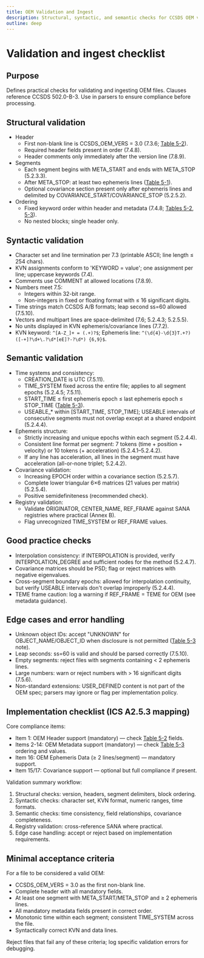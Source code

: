 ```yaml
---
title: OEM Validation and Ingest
description: Structural, syntactic, and semantic checks for CCSDS OEM v3.0; includes edge cases and ICS checklist mapping
outline: deep
---
```


# Validation and ingest checklist

## Purpose

Defines practical checks for validating and ingesting OEM files. Clauses reference CCSDS 502.0-B-3. Use in parsers to ensure compliance before processing.

## Structural validation

- Header
  - First non-blank line is CCSDS_OEM_VERS = 3.0 (7.3.6; [Table 5-2](header.md#fields)).
  - Required header fields present in order (7.4.8).
  - Header comments only immediately after the version line (7.8.9).
- Segments
  - Each segment begins with META_START and ends with META_STOP (5.2.3.3).
  - After META_STOP: at least two ephemeris lines ([Table 5-1](structure.md#oem-structure-table)).
  - Optional covariance section present only after ephemeris lines and delimited by COVARIANCE_START/COVARIANCE_STOP (5.2.5.2).
- Ordering
  - Fixed keyword order within header and metadata (7.4.8; [Tables 5-2](header.md#fields), [5-3](metadata.md#fields)).
  - No nested blocks; single header only.

## Syntactic validation

- Character set and line termination per 7.3 (printable ASCII; line length ≤ 254 chars).
- KVN assignments conform to 'KEYWORD = value'; one assignment per line; uppercase keywords (7.4).
- Comments use COMMENT at allowed locations (7.8.9).
- Numbers meet 7.5:
  - Integers within 32-bit range.
  - Non-integers in fixed or floating format with ≤ 16 significant digits.
- Time strings match CCSDS A/B formats; leap second ss=60 allowed (7.5.10).
- Vectors and multipart lines are space-delimited (7.6; 5.2.4.3; 5.2.5.5).
- No units displayed in KVN ephemeris/covariance lines (7.7.2).
- KVN keyword: `^[A-Z_]+ = (.+)?$`; Ephemeris line: `^(\d{4}-\d{3}T.+?) ([-+]?\d+\.?\d*[eE]?-?\d*) {6,9}$`.

## Semantic validation

- Time systems and consistency:
  - CREATION_DATE is UTC (7.5.11).
  - TIME_SYSTEM fixed across the entire file; applies to all segment epochs (5.2.4.5; 7.5.11).
  - START_TIME ≤ first ephemeris epoch ≤ last ephemeris epoch ≤ STOP_TIME ([Table 5-3](metadata.md#fields)).
  - USEABLE_* within [START_TIME, STOP_TIME]; USEABLE intervals of consecutive segments must not overlap except at a shared endpoint (5.2.4.4).
- Ephemeris structure:
  - Strictly increasing and unique epochs within each segment (5.2.4.4).
  - Consistent line format per segment: 7 tokens (time + position + velocity) or 10 tokens (+ acceleration) (5.2.4.1–5.2.4.2).
  - If any line has acceleration, all lines in the segment must have acceleration (all-or-none triplet; 5.2.4.2).
- Covariance validation:
  - Increasing EPOCH order within a covariance section (5.2.5.7).
  - Complete lower triangular 6×6 matrices (21 values per matrix) (5.2.5.4).
  - Positive semidefiniteness (recommended check).
- Registry validation:
  - Validate ORIGINATOR, CENTER_NAME, REF_FRAME against SANA registries where practical (Annex B).
  - Flag unrecognized TIME_SYSTEM or REF_FRAME values.

## Good practice checks

- Interpolation consistency: if INTERPOLATION is provided, verify INTERPOLATION_DEGREE and sufficient nodes for the method (5.2.4.7).
- Covariance matrices should be PSD; flag or reject matrices with negative eigenvalues.
- Cross-segment boundary epochs: allowed for interpolation continuity, but verify USEABLE intervals don't overlap improperly (5.2.4.4).
- TEME frame caution: log a warning if REF_FRAME = TEME for OEM (see metadata guidance).

## Edge cases and error handling

- Unknown object IDs: accept "UNKNOWN" for OBJECT_NAME/OBJECT_ID when disclosure is not permitted ([Table 5-3](metadata.md#fields) note).
- Leap seconds: ss=60 is valid and should be parsed correctly (7.5.10).
- Empty segments: reject files with segments containing < 2 ephemeris lines.
- Large numbers: warn or reject numbers with > 16 significant digits (7.5.6).
- Non-standard extensions: USER_DEFINED content is not part of the OEM spec; parsers may ignore or flag per implementation policy.

## Implementation checklist (ICS A2.5.3 mapping)

Core compliance items:

- Item 1: OEM Header support (mandatory) — check [Table 5-2](header.md#fields) fields.
- Items 2-14: OEM Metadata support (mandatory) — check [Table 5-3](metadata.md#fields) ordering and values.
- Item 16: OEM Ephemeris Data (≥ 2 lines/segment) — mandatory support.
- Item 15/17: Covariance support — optional but full compliance if present.

Validation summary workflow:

1. Structural checks: version, headers, segment delimiters, block ordering.
2. Syntactic checks: character set, KVN format, numeric ranges, time formats.
3. Semantic checks: time consistency, field relationships, covariance completeness.
4. Registry validation: cross-reference SANA where practical.
5. Edge case handling: accept or reject based on implementation requirements.

## Minimal acceptance criteria

For a file to be considered a valid OEM:

- CCSDS_OEM_VERS = 3.0 as the first non-blank line.
- Complete header with all mandatory fields.
- At least one segment with META_START/META_STOP and ≥ 2 ephemeris lines.
- All mandatory metadata fields present in correct order.
- Monotonic time within each segment; consistent TIME_SYSTEM across the file.
- Syntactically correct KVN and data lines.

Reject files that fail any of these criteria; log specific validation errors for debugging.